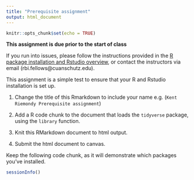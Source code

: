 ```yaml
---
title: "Prerequisite assignment"
output: html_document
---
```



```r
knitr::opts_chunk$set(echo = TRUE)
```

**This assignment is due prior to the start of class**  

If you run into issues, please follow the instructions provided in the [R package installation and Rstudio overview](https://rnabioco.github.io/bmsc-7810-pbda/posts/2022-10-03-install-r/), or contact the instructors via email (rbi.fellows@cuanschutz.edu). 


This assignment is a simple test to ensure that your R and Rstudio installation is set up. 

1) Change the title of this Rmarkdown to include your name e.g. (`Kent Riemondy Prerequisite assignment`)

2) Add a R code chunk to the document that loads the `tidyverse` package, using the `library` function.

3) Knit this RMarkdown document to html output.

4) Submit the html document to canvas. 


Keep the following code chunk, as it will demonstrate which packages you've installed. 
```r
sessionInfo()
```

